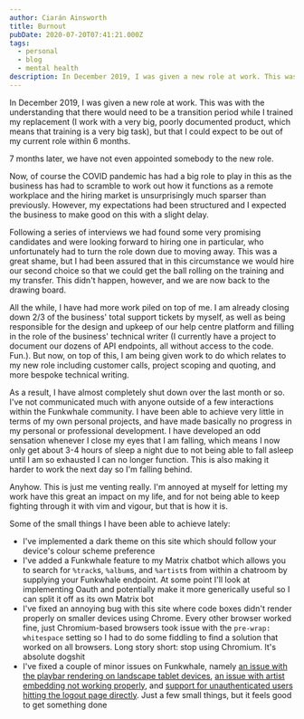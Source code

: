 ```yaml
---
author: Ciarán Ainsworth
title: Burnout
pubDate: 2020-07-20T07:41:21.000Z
tags:
  - personal
  - blog
  - mental health
description: In December 2019, I was given a new role at work. This was with the understanding that there would need to be a transition period while I trained my replacement, but that I could expect to be out of my current role within 6 months...
---
```


In December 2019, I was given a new role at work. This was with the understanding that there would need to be a transition period while I trained my replacement (I work with a very big, poorly documented product, which means that training is a very big task), but that I could expect to be out of my current role within 6 months.

7 months later, we have not even appointed somebody to the new role.

Now, of course the COVID pandemic has had a big role to play in this as the business has had to scramble to work out how it functions as a remote workplace and the hiring market is unsurprisingly much sparser than previously. However, my expectations had been structured and I expected the business to make good on this with a slight delay.

Following a series of interviews we had found some very promising candidates and were looking forward to hiring one in particular, who unfortunately had to turn the role down due to moving away. This was a great shame, but I had been assured that in this circumstance we would hire our second choice so that we could get the ball rolling on the training and my transfer. This didn't happen, however, and we are now back to the drawing board.

All the while, I have had more work piled on top of me. I am already closing down 2/3 of the business' total support tickets by myself, as well as being responsible for the design and upkeep of our help centre platform and filling in the role of the business' technical writer (I currently have a project to document our dozens of API endpoints, all without access to the code. Fun.). But now, on top of this, I am being given work to do which relates to my new role including customer calls, project scoping and quoting, and more bespoke technical writing.

As a result, I have almost completely shut down over the last month or so. I've not communicated much with anyone outside of a few interactions within the Funkwhale community. I have been able to achieve very little in terms of my own personal projects, and have made basically no progress in my personal or professional development. I have developed an odd sensation whenever I close my eyes that I am falling, which means I now only get about 3-4 hours of sleep a night due to not being able to fall asleep until I am so exhausted I can no longer function. This is also making it harder to work the next day so I'm falling behind.

Anyhow. This is just me venting really. I'm annoyed at myself for letting my work have this great an impact on my life, and for not being able to keep fighting through it with vim and vigour, but that is how it is.

Some of the small things I have been able to achieve lately:

- I've implemented a dark theme on this site which should follow your device's colour scheme preference
- I've added a Funkwhale feature to my Matrix chatbot which allows you to search for `%track`s, `%album`s, and `%artist`s from within a chatroom by supplying your Funkwhale endpoint. At some point I'll look at implementing Oauth and potentially make it more generically useful so I can split it off as its own Matrix bot
- I've fixed an annoying bug with this site where code boxes didn't render properly on smaller devices using Chrome. Every other browser worked fine, just Chromium-based browsers took issue with the `pre-wrap: whitespace` setting so I had to do some fiddling to find a solution that worked on all browsers. Long story short: stop using Chromium. It's absolute dogshit
- I've fixed a couple of minor issues on Funkwhale, namely [an issue with the playbar rendering on landscape tablet devices](https://dev.funkwhale.audio/funkwhale/funkwhale/-/merge_requests/1167), [an issue with artist embedding not working properly](https://dev.funkwhale.audio/funkwhale/funkwhale/-/merge_requests/1166), and [support for unauthenticated users hitting the logout page directly](https://dev.funkwhale.audio/funkwhale/funkwhale/-/merge_requests/1168). Just a few small things, but it feels good to get something done
